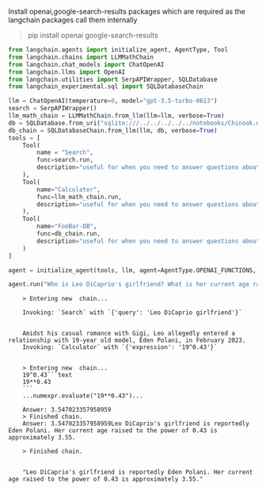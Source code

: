 Install openai,google-search-results packages which are required as the langchain packages call them internally

>pip install openai google-search-results

```python
from langchain.agents import initialize_agent, AgentType, Tool
from langchain.chains import LLMMathChain
from langchain.chat_models import ChatOpenAI
from langchain.llms import OpenAI
from langchain.utilities import SerpAPIWrapper, SQLDatabase
from langchain_experimental.sql import SQLDatabaseChain
```


```python
llm = ChatOpenAI(temperature=0, model="gpt-3.5-turbo-0613")
search = SerpAPIWrapper()
llm_math_chain = LLMMathChain.from_llm(llm=llm, verbose=True)
db = SQLDatabase.from_uri("sqlite:///../../../../../notebooks/Chinook.db")
db_chain = SQLDatabaseChain.from_llm(llm, db, verbose=True)
tools = [
    Tool(
        name = "Search",
        func=search.run,
        description="useful for when you need to answer questions about current events. You should ask targeted questions"
    ),
    Tool(
        name="Calculator",
        func=llm_math_chain.run,
        description="useful for when you need to answer questions about math"
    ),
    Tool(
        name="FooBar-DB",
        func=db_chain.run,
        description="useful for when you need to answer questions about FooBar. Input should be in the form of a question containing full context"
    )
]
```


```python
agent = initialize_agent(tools, llm, agent=AgentType.OPENAI_FUNCTIONS, verbose=True)
```


```python
agent.run("Who is Leo DiCaprio's girlfriend? What is her current age raised to the 0.43 power?")
```

<CodeOutputBlock lang="python">

```
    > Entering new  chain...
    
    Invoking: `Search` with `{'query': 'Leo DiCaprio girlfriend'}`
    
    
    Amidst his casual romance with Gigi, Leo allegedly entered a relationship with 19-year old model, Eden Polani, in February 2023.
    Invoking: `Calculator` with `{'expression': '19^0.43'}`
    

    > Entering new  chain...
    19^0.43```text
    19**0.43
    ```
    ...numexpr.evaluate("19**0.43")...
    
    Answer: 3.547023357958959
    > Finished chain.
    Answer: 3.547023357958959Leo DiCaprio's girlfriend is reportedly Eden Polani. Her current age raised to the power of 0.43 is approximately 3.55.
    
    > Finished chain.


    "Leo DiCaprio's girlfriend is reportedly Eden Polani. Her current age raised to the power of 0.43 is approximately 3.55."
```

</CodeOutputBlock>
